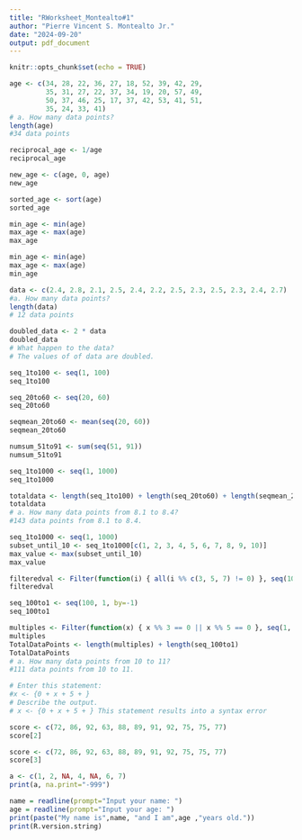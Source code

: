 ```yaml
---
title: "RWorksheet_Montealto#1"
author: "Pierre Vincent S. Montealto Jr."
date: "2024-09-20"
output: pdf_document
---
```


```r
knitr::opts_chunk$set(echo = TRUE)
```

```r
age <- c(34, 28, 22, 36, 27, 18, 52, 39, 42, 29,
         35, 31, 27, 22, 37, 34, 19, 20, 57, 49,
         50, 37, 46, 25, 17, 37, 42, 53, 41, 51,
         35, 24, 33, 41)
# a. How many data points?
length(age)
#34 data points

```
```r
reciprocal_age <- 1/age
reciprocal_age
```
```r
new_age <- c(age, 0, age)
new_age

```
```r
sorted_age <- sort(age)
sorted_age

```
```r
min_age <- min(age)
max_age <- max(age)
max_age

```
```r
min_age <- min(age)
max_age <- max(age)
min_age
```
```r
data <- c(2.4, 2.8, 2.1, 2.5, 2.4, 2.2, 2.5, 2.3, 2.5, 2.3, 2.4, 2.7)
#a. How many data points?
length(data)
# 12 data points
```


```r
doubled_data <- 2 * data
doubled_data
# What happen to the data?
# The values of of data are doubled.
```
```r
seq_1to100 <- seq(1, 100)
seq_1to100
```
```r
seq_20to60 <- seq(20, 60)
seq_20to60

```
```r
seqmean_20to60 <- mean(seq(20, 60))
seqmean_20to60

```
```r
numsum_51to91 <- sum(seq(51, 91))
numsum_51to91

```
```r
seq_1to1000 <- seq(1, 1000)
seq_1to1000

```
```r
totaldata <- length(seq_1to100) + length(seq_20to60) + length(seqmean_20to60) + length(numsum_51to91)
totaldata
# a. How many data points from 8.1 to 8.4? 
#143 data points from 8.1 to 8.4.
```
```r
seq_1to1000 <- seq(1, 1000)
subset_until_10 <- seq_1to1000[c(1, 2, 3, 4, 5, 6, 7, 8, 9, 10)]
max_value <- max(subset_until_10)
max_value

```
```r
filteredval <- Filter(function(i) { all(i %% c(3, 5, 7) != 0) }, seq(100))
filteredval

```
```r
seq_100to1 <- seq(100, 1, by=-1)
seq_100to1

```
```r
multiples <- Filter(function(x) { x %% 3 == 0 || x %% 5 == 0 }, seq(1, 24))
multiples
TotalDataPoints <- length(multiples) + length(seq_100to1)
TotalDataPoints
# a. How many data points from 10 to 11?
#111 data points from 10 to 11.
```
```r
# Enter this statement:
#x <- {0 + x + 5 + }
# Describe the output.
# x <- {0 + x + 5 + } This statement results into a syntax error

```
```r
score <- c(72, 86, 92, 63, 88, 89, 91, 92, 75, 75, 77)
score[2]

```
```r
score <- c(72, 86, 92, 63, 88, 89, 91, 92, 75, 75, 77)
score[3]

```
```r
a <- c(1, 2, NA, 4, NA, 6, 7)
print(a, na.print="-999")

```
```r
name = readline(prompt="Input your name: ")
age = readline(prompt="Input your age: ")
print(paste("My name is",name, "and I am",age ,"years old."))
print(R.version.string)

```